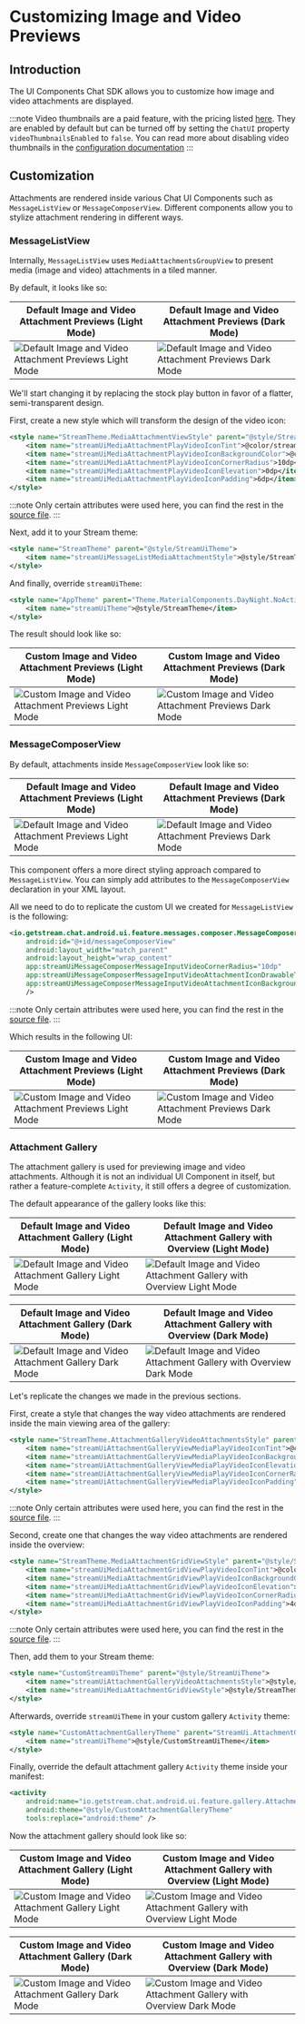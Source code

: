 # Customizing Image and Video Previews

## Introduction

The UI Components Chat SDK allows you to customize how image and video attachments are displayed.

:::note
Video thumbnails are a paid feature, with the pricing listed [here](https://getstream.io/chat/pricing/). They are enabled by default but can be turned off by setting the `ChatUI` property `videoThumbnailsEnabled` to `false`. You can read more about disabling video thumbnails in the [configuration documentation](../02-general-customization/02-chatui.mdx#disabling-video-thumbnails)
:::

## Customization

Attachments are rendered inside various Chat UI Components such as `MessageListView` or `MessageComposerView`. Different components allow you to stylize attachment rendering in different ways.

### MessageListView

Internally, `MessageListView` uses `MediaAttachmentsGroupView` to present media (image and video) attachments in a tiled manner.

By default, it looks like so:

| Default Image and Video Attachment Previews (Light Mode) | Default Image and Video Attachment Previews (Dark Mode) |
|---|---|
| ![Default Image and Video Attachment Previews Light Mode](../../assets/xml_customizing_image_and_video_attachments_message_list_stock.png) | ![Default Image and Video Attachment Previews Dark Mode](../../assets/xml_customizing_image_and_video_attachments_message_list_stock_dark.png) |

We'll start changing it by replacing the stock play button in favor of a flatter, semi-transparent design.

First, create a new style which will transform the design of the video icon:

```xml
<style name="StreamTheme.MediaAttachmentViewStyle" parent="@style/StreamUiTheme">
    <item name="streamUiMediaAttachmentPlayVideoIconTint">@color/stream_ui_literal_white</item>
    <item name="streamUiMediaAttachmentPlayVideoIconBackgroundColor">@color/stream_ui_literal_black</item>
    <item name="streamUiMediaAttachmentPlayVideoIconCornerRadius">10dp</item>
    <item name="streamUiMediaAttachmentPlayVideoIconElevation">0dp</item>
    <item name="streamUiMediaAttachmentPlayVideoIconPadding">6dp</item>
</style>
```

:::note
Only certain attributes were used here, you can find the rest in the [source file](https://github.com/GetStream/stream-chat-android/blob/main/stream-chat-android-ui-components/src/main/res/values/attrs_media_attachment_view.xml).
:::

Next, add it to your Stream theme:

```xml
<style name="StreamTheme" parent="@style/StreamUiTheme">
    <item name="streamUiMessageListMediaAttachmentStyle">@style/StreamTheme.MediaAttachmentViewStyle</item>
</style>
```

And finally, override `streamUiTheme`:

```xml
<style name="AppTheme" parent="Theme.MaterialComponents.DayNight.NoActionBar">
    <item name="streamUiTheme">@style/StreamTheme</item>
</style>
```

The result should look like so:

| Custom Image and Video Attachment Previews (Light Mode) | Custom Image and Video Attachment Previews (Dark Mode) |
|---|---|
| ![Custom Image and Video Attachment Previews Light Mode](../../assets/xml_customizing_image_and_video_attachments_message_list_custom.png) | ![Custom Image and Video Attachment Previews Dark Mode](../../assets/xml_customizing_image_and_video_attachments_message_list_custom_dark.png) |

### MessageComposerView

By default, attachments inside `MessageComposerView` look like so:

| Default Image and Video Attachment Previews (Light Mode) | Default Image and Video Attachment Previews (Dark Mode) |
|---|---|
| ![Default Image and Video Attachment Previews Light Mode](../../assets/xml_customizing_image_and_video_attachments_message_composer_stock.png) | ![Default Image and Video Attachment Previews Dark Mode](../../assets/xml_customizing_image_and_video_attachments_message_composer_stock_dark.png) |

This component offers a more direct styling approach compared to `MessageListView`. You can simply add attributes to the `MessageComposerView` declaration in your XML layout.

All we need to do to replicate the custom UI we created for `MessageListView` is the following:

```xml {5-7}
<io.getstream.chat.android.ui.feature.messages.composer.MessageComposerView
    android:id="@+id/messageComposerView"
    android:layout_width="match_parent"
    android:layout_height="wrap_content"
    app:streamUiMessageComposerMessageInputVideoCornerRadius="10dp"
    app:streamUiMessageComposerMessageInputVideoAttachmentIconDrawableTint="@color/white"
    app:streamUiMessageComposerMessageInputVideoAttachmentIconBackgroundColor="@color/stream_ui_literal_black"
    />
```

:::note
Only certain attributes were used here, you can find the rest in the [source file](https://github.com/GetStream/stream-chat-android/blob/main/stream-chat-android-ui-components/src/main/res/values/attrs_message_composer_view.xml).
:::

Which results in the following UI:

| Custom Image and Video Attachment Previews (Light Mode) | Custom Image and Video Attachment Previews (Dark Mode) |
|---|---|
| ![Custom Image and Video Attachment Previews Light Mode](../../assets/xml_customizing_image_and_video_attachments_message_composer_custom.png) | ![Custom Image and Video Attachment Previews Dark Mode](../../assets/xml_customizing_image_and_video_attachments_message_composer_custom_dark.png) |

### Attachment Gallery

The attachment gallery is used for previewing image and video attachments. Although it is not an individual UI Component in itself, but rather a feature-complete `Activity`, it still offers a degree of customization.

The default appearance of the gallery looks like this:

| Default Image and Video Attachment Gallery (Light Mode) | Default Image and Video Attachment Gallery with Overview (Light Mode) |
|---|---|
| ![Default Image and Video Attachment Gallery Light Mode](../../assets/xml_customizing_image_and_video_attachments_attachment_gallery_stock.png) | ![Default Image and Video Attachment Gallery with Overview Light Mode](../../assets/xml_customizing_image_and_video_attachments_attachment_gallery_with_overview_stock.png) |

| Default Image and Video Attachment Gallery (Dark Mode) | Default Image and Video Attachment Gallery with Overview (Dark Mode) |
|---|---|
| ![Default Image and Video Attachment Gallery Dark Mode](../../assets/xml_customizing_image_and_video_attachments_attachment_gallery_stock_dark.png) | ![Default Image and Video Attachment Gallery with Overview Dark Mode](../../assets/xml_customizing_image_and_video_attachments_attachment_gallery_with_overview_stock_dark.png) |

Let's replicate the changes we made in the previous sections.

First, create a style that changes the way video attachments are rendered inside the main viewing area of the gallery:

```xml
<style name="StreamTheme.AttachmentGalleryVideoAttachmentsStyle" parent="@style/StreamUiTheme">
    <item name="streamUiAttachmentGalleryViewMediaPlayVideoIconTint">@color/stream_ui_literal_white</item>
    <item name="streamUiAttachmentGalleryViewMediaPlayVideoIconBackgroundColor">@color/stream_ui_literal_black</item>
    <item name="streamUiAttachmentGalleryViewMediaPlayVideoIconElevation">0dp</item>
    <item name="streamUiAttachmentGalleryViewMediaPlayVideoIconCornerRadius">10dp</item>
    <item name="streamUiAttachmentGalleryViewMediaPlayVideoIconPadding">8dp</item>
</style>
```

:::note
Only certain attributes were used here, you can find the rest in the [source file](https://github.com/GetStream/stream-chat-android/blob/main/stream-chat-android-ui-components/src/main/res/values/attrs_attachment_gallery_video_attachments.xml).
:::

Second, create one that changes the way video attachments are rendered inside the overview:

```xml
<style name="StreamTheme.MediaAttachmentGridViewStyle" parent="@style/StreamUiTheme">
    <item name="streamUiMediaAttachmentGridViewPlayVideoIconTint">@color/stream_ui_literal_white</item>
    <item name="streamUiMediaAttachmentGridViewPlayVideoIconBackgroundColor">@color/stream_ui_literal_black</item>
    <item name="streamUiMediaAttachmentGridViewPlayVideoIconElevation">0dp</item>
    <item name="streamUiMediaAttachmentGridViewPlayVideoIconCornerRadius">10dp</item>
    <item name="streamUiMediaAttachmentGridViewPlayVideoIconPadding">4dp</item>
</style>
```

:::note
Only certain attributes were used here, you can find the rest in the [source file](https://github.com/GetStream/stream-chat-android/blob/main/stream-chat-android-ui-components/src/main/res/values/attrs_media_attachment_grid_view.xml).
:::

Then, add them to your Stream theme:

```xml
<style name="CustomStreamUiTheme" parent="@style/StreamUiTheme">
    <item name="streamUiAttachmentGalleryVideoAttachmentsStyle">@style/StreamTheme.AttachmentGalleryVideoAttachmentsStyle</item>
    <item name="streamUiMediaAttachmentGridViewStyle">@style/StreamTheme.MediaAttachmentGridViewStyle</item>
</style>
```

Afterwards, override `streamUiTheme` in your custom gallery `Activity` theme:

```xml
<style name="CustomAttachmentGalleryTheme" parent="StreamUi.AttachmentGallery">
    <item name="streamUiTheme">@style/CustomStreamUiTheme</item>
</style>
```

Finally, override the default attachment gallery `Activity` theme inside your manifest:

```xml
<activity
    android:name="io.getstream.chat.android.ui.feature.gallery.AttachmentGalleryActivity"
    android:theme="@style/CustomAttachmentGalleryTheme"
    tools:replace="android:theme" />
```

Now the attachment gallery should look like so:

| Custom Image and Video Attachment Gallery (Light Mode) | Custom Image and Video Attachment Gallery with Overview (Light Mode) |
|---|---|
| ![Custom Image and Video Attachment Gallery Light Mode](../../assets/xml_customizing_image_and_video_attachments_attachment_gallery_custom.png) | ![Custom Image and Video Attachment Gallery with Overview Light Mode](../../assets/xml_customizing_image_and_video_attachments_attachment_gallery_with_overview_custom.png) |

| Custom Image and Video Attachment Gallery (Dark Mode) | Custom Image and Video Attachment Gallery with Overview (Dark Mode) |
|---|---|
| ![Custom Image and Video Attachment Gallery Dark Mode](../../assets/xml_customizing_image_and_video_attachments_attachment_gallery_custom_dark.png) | ![Custom Image and Video Attachment Gallery with Overview Dark Mode](../../assets/xml_customizing_image_and_video_attachments_attachment_gallery_with_overview_custom_dark.png) |